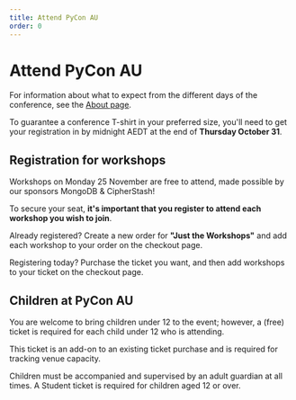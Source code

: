 ```yaml
---
title: Attend PyCon AU
order: 0
---
```



# Attend PyCon AU

For information about what to expect from the different days of the conference, see the [About page](/about/).

To guarantee a conference T-shirt in your preferred size, you'll need to get your registration in by midnight AEDT at the end of **Thursday October 31**.

## Registration for workshops

Workshops on Monday 25 November are free to attend, made possible by our sponsors MongoDB & CipherStash!

To secure your seat, **it's important that you register to attend each workshop you wish to join**.

Already registered? Create a new order for **"Just the Workshops"** and add each workshop to your order on the checkout page.

Registering today? Purchase the ticket you want, and then add workshops to your ticket on the checkout page.


## Children at PyCon AU

You are welcome to bring children under 12 to the event; however, a (free) ticket is required for each child under 12 who is attending. 

This ticket is an add-on to an existing ticket purchase and is required for tracking venue capacity. 

Children must be accompanied and supervised by an adult guardian at all times. A Student ticket is required for children aged 12 or over.

